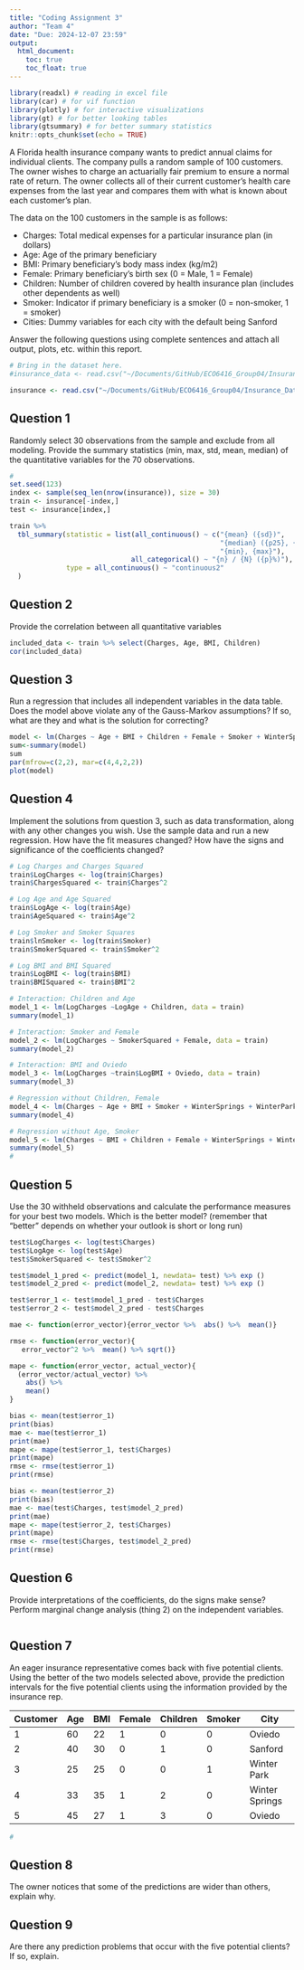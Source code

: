 ```yaml
---
title: "Coding Assignment 3"
author: "Team 4"
date: "Due: 2024-12-07 23:59"
output: 
  html_document:
    toc: true
    toc_float: true
---
```


```r
library(readxl) # reading in excel file
library(car) # for vif function
library(plotly) # for interactive visualizations
library(gt) # for better looking tables
library(gtsummary) # for better summary statistics
knitr::opts_chunk$set(echo = TRUE)
```

A Florida health insurance company wants to predict annual claims for individual clients. The company pulls a random sample of 100 customers. The owner wishes to charge an actuarially fair premium to ensure a normal rate of return. The owner collects all of their current customer’s health care expenses from the last year and compares them with what is known about each customer’s plan. 

The data on the 100 customers in the sample is as follows:

-	Charges: Total medical expenses for a particular insurance plan (in dollars)
-	Age: Age of the primary beneficiary
-	BMI: Primary beneficiary’s body mass index (kg/m2)
-	Female: Primary beneficiary’s birth sex (0 = Male, 1 = Female)
-	Children: Number of children covered by health insurance plan (includes other dependents as well)
-	Smoker: Indicator if primary beneficiary is a smoker (0 = non-smoker, 1 = smoker)
-	Cities: Dummy variables for each city with the default being Sanford

Answer the following questions using complete sentences and attach all output, plots, etc. within this report.


```r
# Bring in the dataset here.
#insurance_data <- read.csv("~/Documents/GitHub/ECO6416_Group04/Insurance_Data_Group4.csv"

insurance <- read.csv("~/Documents/GitHub/ECO6416_Group04/Insurance_Data_Group4.csv")

```


## Question 1

Randomly select 30 observations from the sample and exclude from all modeling. Provide the summary statistics (min, max, std, mean, median) of the quantitative variables for the 70 observations.

```r
#
set.seed(123)
index <- sample(seq_len(nrow(insurance)), size = 30)
train <- insurance[-index,]
test <- insurance[index,]

train %>% 
  tbl_summary(statistic = list(all_continuous() ~ c("{mean} ({sd})",
                                                    "{median} ({p25}, {p75})",
                                                    "{min}, {max}"),
                              all_categorical() ~ "{n} / {N} ({p}%)"),
              type = all_continuous() ~ "continuous2"
  )
```


## Question 2

Provide the correlation between all quantitative variables

```r
included_data <- train %>% select(Charges, Age, BMI, Children)
cor(included_data)
```

## Question 3 

Run a regression that includes all independent variables in the data table. Does the model above violate any of the Gauss-Markov assumptions? If so, what are they and what is the solution for correcting?

```r
model <- lm(Charges ~ Age + BMI + Children + Female + Smoker + WinterSprings + WinterPark + Oviedo, data = insurance)
sum<-summary(model)
sum
par(mfrow=c(2,2), mar=c(4,4,2,2))
plot(model)
```
 

## Question 4

Implement the solutions from question 3, such as data transformation, along with any other changes you wish. Use the sample data and run a new regression. How have the fit measures changed? How have the signs and significance of the coefficients changed?

```r
# Log Charges and Charges Squared 
train$LogCharges <- log(train$Charges)
train$ChargesSquared <- train$Charges^2

# Log Age and Age Squared 
train$LogAge <- log(train$Age)
train$AgeSquared <- train$Age^2

# Log Smoker and Smoker Squares 
train$lnSmoker <- log(train$Smoker)
train$SmokerSquared <- train$Smoker^2

# Log BMI and BMI Squared 
train$LogBMI <- log(train$BMI)
train$BMISquared <- train$BMI^2

# Interaction: Children and Age
model_1 <- lm(LogCharges ~LogAge + Children, data = train)
summary(model_1)

# Interaction: Smoker and Female
model_2 <- lm(LogCharges ~ SmokerSquared + Female, data = train)
summary(model_2)

# Interaction: BMI and Oviedo
model_3 <- lm(LogCharges ~train$LogBMI + Oviedo, data = train)
summary(model_3)

# Regression without Children, Female
model_4 <- lm(Charges ~ Age + BMI + Smoker + WinterSprings + WinterPark + Oviedo, data = insurance)
summary(model_4)

# Regression without Age, Smoker
model_5 <- lm(Charges ~ BMI + Children + Female + WinterSprings + WinterPark + Oviedo, data = insurance)
summary(model_5)
#
```

## Question 5

Use the 30 withheld observations and calculate the performance measures for your best two models. Which is the better model? (remember that "better" depends on whether your outlook is short or long run)

```r
test$LogCharges <- log(test$Charges)
test$LogAge <- log(test$Age)
test$SmokerSquared <- test$Smoker^2

test$model_1_pred <- predict(model_1, newdata= test) %>% exp ()
test$model_2_pred <- predict(model_2, newdata= test) %>% exp ()

test$error_1 <- test$model_1_pred - test$Charges
test$error_2 <- test$model_2_pred - test$Charges

mae <- function(error_vector){error_vector %>%  abs() %>%  mean()}

rmse <- function(error_vector){
   error_vector^2 %>%  mean() %>% sqrt()}

mape <- function(error_vector, actual_vector){
  (error_vector/actual_vector) %>% 
    abs() %>% 
    mean()
}

bias <- mean(test$error_1)
print(bias)
mae <- mae(test$error_1)
print(mae)
mape <- mape(test$error_1, test$Charges)
print(mape)
rmse <- rmse(test$error_1)
print(rmse)

bias <- mean(test$error_2)
print(bias)
mae <- mae(test$Charges, test$model_2_pred)
print(mae)
mape <- mape(test$error_2, test$Charges)
print(mape)
rmse <- rmse(test$Charges, test$model_2_pred)
print(rmse)
```


## Question 6

Provide interpretations of the coefficients, do the signs make sense? Perform marginal change analysis (thing 2) on the independent variables.

```r

```


## Question 7

An eager insurance representative comes back with five potential clients. Using the better of the two models selected above, provide the prediction intervals for the five potential clients using the information provided by the insurance rep.

| Customer | Age | BMI | Female | Children | Smoker | City           |
| -------- | --- | --- | ------ | -------- | ------ | -------------- | 
| 1        | 60  | 22  | 1      | 0        | 0      | Oviedo         |
| 2        | 40  | 30  | 0      | 1        | 0      | Sanford        |
| 3        | 25  | 25  | 0      | 0        | 1      | Winter Park    |
| 4        | 33  | 35  | 1      | 2        | 0      | Winter Springs |
| 5        | 45  | 27  | 1      | 3        | 0      | Oviedo         |


```r
#
```

## Question 8
The owner notices that some of the predictions are wider than others, explain why.



## Question 9 
Are there any prediction problems that occur with the five potential clients? If so, explain.

